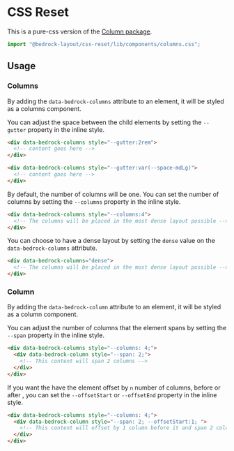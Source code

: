 
<Meta title="Pure-CSS/components/columns.css" />

# CSS Reset

This is a pure-css version of the [Column package](/?path=/docs/components-columns--api).

```javascript
import "@bedrock-layout/css-reset/lib/components/columns.css";
```

## Usage

### Columns

By adding the `data-bedrock-columns` attribute to an element, it will be styled as a columns component.

You can adjust the space between the child elements by setting the `--gutter` property in the inline style.

```html
<div data-bedrock-columns style="--gutter:2rem">
  <!-- content goes here -->
</div>

<div data-bedrock-columns style="--gutter:var(--space-mdLg)">
  <!-- content goes here -->
</div>
```

By default, the number of columns will be one. You can set the number of columns by setting the `--columns` property in the inline style.

```html
<div data-bedrock-columns style="--columns:4">
  <!-- The columns will be placed in the most dense layout possible -->
</div>
```

You can choose to have a dense layout by setting the `dense` value on the `data-bedrock-columns` attribute.

```html
<div data-bedrock-columns="dense">
  <!-- The columns will be placed in the most dense layout possible -->
</div>
```

### Column

By adding the `data-bedrock-column` attribute to an element, it will be styled as a column component.

You can adjust the number of columns that the element spans by setting the `--span` property in the inline style.

```html
<div data-bedrock-columns style="--columns: 4;">
  <div data-bedrock-column style="--span: 2;">
    <!-- This content will span 2 columns -->
  </div>
</div>
```

If you want the have the element offset by `n` number of columns, before or after , you can set the `--offsetStart` or `--offsetEnd` property in the inline style.

```html
<div data-bedrock-columns style="--columns: 4;">
  <div data-bedrock-column style="--span: 2; --offsetStart:1; ">
    <!-- This content will offset by 1 column before it and span 2 columns -->
  </div>
</div>
```
